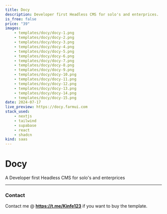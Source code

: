 ```yaml
---
title: Docy
description: Developer first Headless CMS for solo's and enterprices.
is_free: false
price: "39"
images:
    - templates/docy/docy-1.png
    - templates/docy/docy-2.png
    - templates/docy/docy-3.png
    - templates/docy/docy-4.png
    - templates/docy/docy-5.png
    - templates/docy/docy-6.png
    - templates/docy/docy-7.png
    - templates/docy/docy-8.png
    - templates/docy/docy-9.png
    - templates/docy/docy-10.png
    - templates/docy/docy-11.png
    - templates/docy/docy-12.png
    - templates/docy/docy-13.png
    - templates/docy/docy-14.png
    - templates/docy/docy-15.png
date: 2024-07-17
live_preview: https://docy.farmui.com
stack_used:
    - nextjs
    - tailwind
    - supabase
    - react
    - shadcn
kind: saas
---
```


# Docy

A Developer first Headless CMS for solo's and enterprices

---

### Contact

Contact me @ **https://t.me/Kinfe123** if you want to buy the template.
